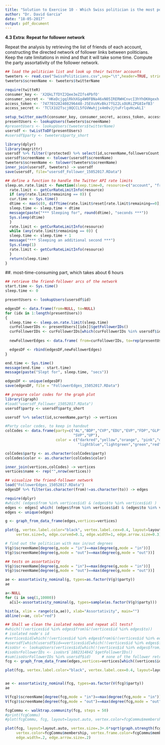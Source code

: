 ```yaml
---
title: "Solution to Exercise 10 - Which Swiss politician is the most popular online?"
author: "Dr. David Garcia"
date: "18-05-2017"
output: pdf_document
---
```


**4.3 Extra: Repeat for follower network**

Repeat the analysis by retrieving the list of friends of each account, constructing the directed network of follower links between politicians. Keep the rate limitations in mind and that it will take some time. Compute the party assortativity of the follower network.

```r
## load the politician list and look up their twitter accounts
tweeters <- read.csv("SwissPoliticians.csv",sep="\t",header=TRUE, stringsAsFactors=FALSE)
tweeters$screenName <- tweeters$twitterName

require(twitteR)
consumer_key <- 'X2QkLTfDYZJQee3eZIfs4PbfO'
consumer_secret <- 'HKeDcjgqlRkhXGg4W0FBNa46xN05IRERWHCnvcI3hYhOKHgexh'
access_token <- '747703282408296448-J5EVuVKvBkz7fG22LsOURiZPG8IefB3'
access_secret <- 'TClX1U2Tscj0QCCL5fGVWwhjjx4m0vJjtuFrlqvHcwkLI'

setup_twitter_oauth(consumer_key, consumer_secret, access_token, access_secret)
presentUsers <- lookupUsers(tweeters$screenName)
#presentUsers <- lookupUsers(tweeters$twitterName)
usersdf <- twListToDF(presentUsers)
#usersdf$party <- tweeters$party_short

library(dplyr)
library(magrittr)
usersdf %>% filter(!protected) %>% select(id,screenName,followersCount,name) -> usersdf
usersdf$screenName <- tolower(usersdf$screenName)
tweeters$screenName <- tolower(tweeters$screenName)
inner_join(usersdf, tweeters) -> usersdf
save(usersdf, file="usersdf_Follower_15052017.RData")
```

```r
## define a function to handle the Twitter API rate limits
sleep.on.rate.limit <- function(sleep.time=0, resource=c("account", "friends", "followers", "users")) {
  rate.limit <- getCurRateLimitInfo(resource)
  if (any(rate.limit$remaining == 0)) {
  cur.time <- Sys.time()
  dtime <- max(c(0, difftime(rate.limit$reset[rate.limit$remaining==0], cur.time, units="secs")))
  sleep.time <- sleep.time + dtime
  message(paste("*** Sleeping for", round(dtime), "seconds ***"))
  Sys.sleep(dtime)
  }
  rate.limit <- getCurRateLimitInfo(resource)
  while (any(rate.limit$remaining == 0)) {
  sleep.time <- sleep.time + 1
  message("*** Sleeping an additional second ***")
  Sys.sleep(1)
  rate.limit <- getCurRateLimitInfo(resource)
  }
  return(sleep.time)
}
```
##. most-time-consuming part, which takes about 6 hours
```r
## retrieve the friend-follower arcs of the network
start.time <- Sys.time()
sleep.time <- 0

presentUsers <- lookupUsers(usersdf$id)

edgesDF <- data.frame(from=NULL, to=NULL)
for (idx in 1:length(presentUsers))
{
  sleep.time <- sleep.on.rate.limit(sleep.time)
  curFollowerIDs <- presentUsers[[idx]]$getFollowerIDs()
  curFollowerIDs <- curFollowerIDs[which(curFollowerIDs %in% usersdf$id)]
  
  newFollowerEdges <- data.frame( from=curFollowerIDs, to=rep(presentUsers[[idx]]$id,length(curFollowerIDs)) )

  edgesDF <- rbind(edgesDF,newFollowerEdges)
}

end.time <- Sys.time()
message(end.time - start.time)
message(paste("Slept for", sleep.time, "secs"))

edgesDF <- unique(edgesDF)
save(edgesDF, file = "FollowerEdges_15052017.RData")
```

```r
## prepare color codes for the graph plot
library(igraph)
#load("usersdf_Follower_15052017.RData")
usersdf$party <- usersdf$party_short

usersdf %>% select(id,screenName,party) -> vertices

#Party color codes, to keep in handout
colCodes <- data.frame(party=c("AL","BDP","CVP","EDU","EVP","FDP","GLP","Green","SP",
                               "SVP","UP"), 
                       color = c("darkred","yellow","orange", "pink","darkblue",
                                 "lightblue","lightgreen","green","red","black","gray"))

colCodes$party <- as.character(colCodes$party)
colCodes$color <- as.character(colCodes$color)

inner_join(vertices,colCodes) -> vertices
vertices$name <- rep("",nrow(vertices))
```

```r
## visualize the friend-follower network
load("FollowerEdges_15052017.RData")
edgesDF %>% filter(as.character(from)!=as.character(to)) -> edges

require(dplyr)
#which( (edges$from %in% vertices$id) & (edges$to %in% vertices$id) )
edges <- edges[ which( (edges$from %in% vertices$id) & (edges$to %in% vertices$id) ), ]
edges <- unique(edges)

g <- graph_from_data_frame(edges,vertices=vertices)

plot(g, vertex.label.color="black", vertex.label.cex=0.4, layout=layout.auto, 
     vertex.size=5, edge.curved=0.1, edge.width=1, edge.arrow.size=0.3)

# find out the politician with max in/out degrees
V(g)$screenName[degree(g,mode = "in")==max(degree(g,mode = "in"))]
V(g)$screenName[degree(g,mode = "out")==max(degree(g,mode = "out"))]

```

```r
## tests on assortativity
V(g)$screenName[degree(g,mode = "in")==max(degree(g,mode = "in"))]
V(g)$screenName[degree(g,mode = "out")==max(degree(g,mode = "out"))]

ae <- assortativity_nominal(g, types=as.factor(V(g)$party))
ae

a<-NULL
for (i in seq(1,10000))
  a[i]<-assortativity_nominal(g, types=sample(as.factor(V(g)$party)))

hist(a, xlim = range(c(a,ae)), xlab="Assortativity", main="")
abline(v=ae, col="red")
```

```r
## Shall we clean the isolated nodes and repeat all tests?
#which(!(vertices$id %in% edges$from)&!(vertices$id %in% edges$to))
# isolated node's id
#vertices$id[which(!(vertices$id %in% edges$from)&!(vertices$id %in% edges$to))]
#usersdf[which(usersdf$id==vertices$id[which(!(vertices$id %in% edges$from)&!(vertices$id %in% edges$to))]),]
#isoUsr <- lookupUsers(vertices$id[which(!(vertices$id %in% edges$from)&!(vertices$id %in% edges$to))])
#isoUsrFollowerIDs <- isoUsr$`1882314842`$getFollowerIDs()
#sum(isoUsrFollowerIDs %in% usersdf$id)     # none of the follower retrieved for this user is among the politician candidates
fcg <- graph_from_data_frame(edges,vertices=vertices[which((vertices$id %in% edges$from) | (vertices$id %in% edges$to)),])

plot(fcg, vertex.label.color="black", vertex.label.cex=0.4, layout=layout.auto, vertex.size=5, edge.curved=0.1, edge.width=1, edge.arrow.size=0.3)


ae <- assortativity_nominal(fcg, types=as.factor(V(fcg)$party))
ae

V(fcg)$screenName[degree(fcg,mode = "in")==max(degree(fcg,mode = "in"))]
V(fcg)$screenName[degree(fcg,mode = "out")==max(degree(fcg,mode = "out"))]

fcgCommu <- walktrap.community(fcg, steps = 50)
#print(fcgCommu)
#plot(fcgCommu, fcg, layout=layout.auto, vertex.color=fcgCommu$membership)

plot(fcg, layout=layout.auto, vertex.size=.3+.6*sqrt(graph.strength(fcg)),
     vertex.color=fcgCommu$membership, vertex.frame.color=fcgCommu$membership,
     edge.width=.2, edge.arrow.size=.2)
```

